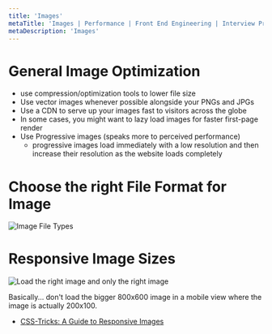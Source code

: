 ```yaml
---
title: 'Images'
metaTitle: 'Images | Performance | Front End Engineering | Interview Prep | Tiffany Lea'
metaDescription: 'Images'
---
```


# General Image Optimization

- use compression/optimization tools to lower file size
- Use vector images whenever possible alongside your PNGs and JPGs
- Use a CDN to serve up your images fast to visitors across the globe
- In some cases, you might want to lazy load images for faster first-page render
- Use Progressive images (speaks more to perceived performance)
  - progressive images load immediately with a low resolution and then increase their resolution as the website loads completely

# Choose the right File Format for Image

<img class="imgPadding" src="/files/images/image-file-types.jpg" alt="Image File Types" />

# Responsive Image Sizes

<img
  class="imgPadding"
  src="/files/images/css-tricks-responsive-images-article.png"
  alt="Load the right image and only the right image"
/>

Basically... don't load the bigger 800x600 image in a mobile view where the image is actually 200x100.

- [CSS-Tricks: A Guide to Responsive Images](https://css-tricks.com/a-guide-to-the-responsive-images-syntax-in-html/#using-srcset)
